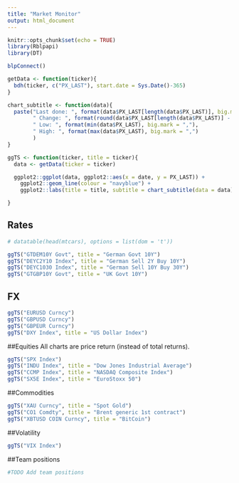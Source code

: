 ```yaml
---
title: "Market Monitor"
output: html_document
---
```


```r
knitr::opts_chunk$set(echo = TRUE)
library(Rblpapi)
library(DT)

blpConnect()

getData <- function(ticker){
  bdh(ticker, c("PX_LAST"), start.date = Sys.Date()-365)
}

chart_subtitle <- function(data){
  paste("Last done: ", format(data$PX_LAST[length(data$PX_LAST)], big.mark = ","),
        " Change: ", format(round(data$PX_LAST[length(data$PX_LAST)] - data$PX_LAST[length(data$PX_LAST) - 1], 3), big.mark = ","),
        " Low: ", format(min(data$PX_LAST), big.mark = ","),
        " High: ", format(max(data$PX_LAST), big.mark = ",")
        )
}

ggTS <- function(ticker, title = ticker){
  data <- getData(ticker = ticker)

  ggplot2::ggplot(data, ggplot2::aes(x = date, y = PX_LAST)) +
    ggplot2::geom_line(colour = "navyblue") +
    ggplot2::labs(title = title, subtitle = chart_subtitle(data = data), y = "Price", x = "Date")

}

```

## Rates
```r
# datatable(head(mtcars), options = list(dom = 't'))

ggTS("GTDEM10Y Govt", title = "German Govt 10Y")
ggTS("DEYC2Y10 Index", title = "German Sell 2Y Buy 10Y")
ggTS("DEYC1030 Index", title = "German Sell 10Y Buy 30Y")
ggTS("GTGBP10Y Govt", title = "UK Govt 10Y")
```

## FX 
```r
ggTS("EURUSD Curncy")
ggTS("GBPUSD Curncy")
ggTS("GBPEUR Curncy")
ggTS("DXY Index", title = "US Dollar Index")
```

##Equities
All charts are price return (instead of total returns).

```r
ggTS("SPX Index")
ggTS("INDU Index", title = "Dow Jones Industrial Average")
ggTS("CCMP Index", title = "NASDAQ Composite Index")
ggTS("SX5E Index", title = "EuroStoxx 50")
```

##Commodities

```r
ggTS("XAU Curncy", title = "Spot Gold")
ggTS("CO1 Comdty", title = "Brent generic 1st contract")
ggTS("XBTUSD COIN Curncy", title = "BitCoin")

```

##Volatility

```r
ggTS("VIX Index")
```

##Team positions
```r
#TODO Add team positions
```
